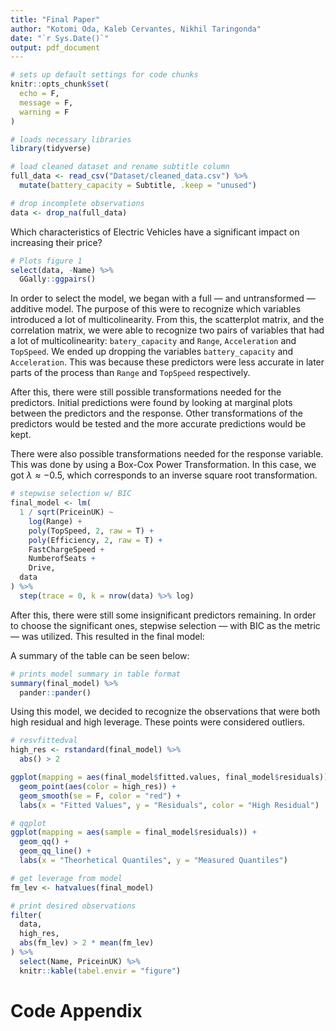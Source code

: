 ```yaml
---
title: "Final Paper"
author: "Kotomi Oda, Kaleb Cervantes, Nikhil Taringonda"
date: "`r Sys.Date()`"
output: pdf_document
---
```


```r
# sets up default settings for code chunks
knitr::opts_chunk$set(
  echo = F,
  message = F,
  warning = F
)
```

```r

# loads necessary libraries
library(tidyverse)

# load cleaned dataset and rename subtitle column
full_data <- read_csv("Dataset/cleaned_data.csv") %>%
  mutate(battery_capacity = Subtitle, .keep = "unused")

# drop incomplete observations
data <- drop_na(full_data)
```

<!-- Research Question -->
<!-- Incorporate into introduction? -->
Which characteristics of Electric Vehicles have a significant impact on increasing their price?

<!-- Mention data cleaning and why a large portion of the data was removed? -->
<!-- Description of data? -->

```r

# Plots figure 1
select(data, -Name) %>%
  GGally::ggpairs()
```
<!-- Methods and Results -->
<!-- Descriptive and inferential statistics -->

<!-- Model Selection Process -->
In order to select the model, we began with a full --- and untransformed --- additive model. The purpose of this were to recognize which variables introduced a lot of multicolinearity. From this, the scatterplot matrix, and the correlation matrix, we were able to recognize two pairs of variables that had a lot of multicolinearity: `batery_capacity` and `Range`, `Acceleration` and `TopSpeed`.
<!-- Mention something about VIF with those here -->
We ended up dropping the variables `battery_capacity` and `Acceleration`. This was because these predictors were less accurate in later parts of the process than `Range` and `TopSpeed` respectively.

After this, there were still possible transformations needed for the predictors. Initial predictions were found by looking at marginal plots between the predictors and the response. Other transformations of the predictors would be tested and the more accurate predictions would be kept.

There were also possible transformations needed for the response variable. This was done by using a Box-Cox Power Transformation. In this case, we got $\lambda \approx -0.5$, which corresponds to an inverse square root transformation.

```r

# stepwise selection w/ BIC
final_model <- lm(
  1 / sqrt(PriceinUK) ~
    log(Range) +
    poly(TopSpeed, 2, raw = T) +
    poly(Efficiency, 2, raw = T) +
    FastChargeSpeed +
    NumberofSeats +
    Drive,
  data
) %>%
  step(trace = 0, k = nrow(data) %>% log)
```

After this, there were still some insignificant predictors remaining. In order to choose the significant ones, stepwise selection --- with BIC as the metric --- was utilized. This resulted in the final model:

<!-- This will render correctly if knitted to pdf -->
\begin{align*}
\frac{1}{\sqrt{\texttt{PriceinUK}}} &= \beta_0 \\
&+ \beta_1 \ln \texttt{Range} \\
&+ \beta_2 \texttt{TopSpeed} \\
&+ \beta_3 \texttt{TopSpeed}^2 \\
&+ \beta_4 \texttt{Efficiency} \\
&+ \beta_5 \texttt{Efficiency}^2 \\
&+ \epsilon
\end{align*}

A summary of the table can be seen below:

<!-- regression summary table -->
<!-- im having trouble adding figure caption to this -->
```r

# prints model summary in table format
summary(final_model) %>%
  pander::pander()
```

Using this model, we decided to recognize the observations that were both high residual and high leverage. These points were considered outliers.

```r

# resvfittedval
high_res <- rstandard(final_model) %>%
  abs() > 2

ggplot(mapping = aes(final_model$fitted.values, final_model$residuals)) +
  geom_point(aes(color = high_res)) +
  geom_smooth(se = F, color = "red") +
  labs(x = "Fitted Values", y = "Residuals", color = "High Residual")
```

```r

# qqplot
ggplot(mapping = aes(sample = final_model$residuals)) +
  geom_qq() +
  geom_qq_line() +
  labs(x = "Theorhetical Quantiles", y = "Measured Quantiles")
```

<!-- I also had the caption issue with this -->
```r

# get leverage from model
fm_lev <- hatvalues(final_model)

# print desired observations
filter(
  data,
  high_res,
  abs(fm_lev) > 2 * mean(fm_lev)
) %>%
  select(Name, PriceinUK) %>%
  knitr::kable(tabel.envir = "figure")
```

\newpage
# Code Appendix
```r
```